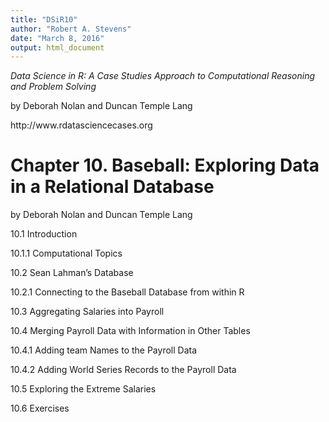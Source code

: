 ```yaml
---
title: "DSiR10"
author: "Robert A. Stevens"
date: "March 8, 2016"
output: html_document
---
```


*Data Science in R: A Case Studies Approach to Computational Reasoning and Problem Solving*

by Deborah Nolan and Duncan Temple Lang

http://www.rdatasciencecases.org

# Chapter 10. Baseball: Exploring Data in a Relational Database 

by Deborah Nolan and Duncan Temple Lang

10.1 Introduction

10.1.1 Computational Topics

10.2 Sean Lahman’s Database

10.2.1 Connecting to the Baseball Database from within R

10.3 Aggregating Salaries into Payroll

10.4 Merging Payroll Data with Information in Other Tables

10.4.1 Adding team Names to the Payroll Data

10.4.2 Adding World Series Records to the Payroll Data

10.5 Exploring the Extreme Salaries

10.6 Exercises
